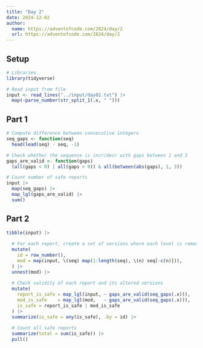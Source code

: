 ```yaml
---
title: "Day 2"
date: 2024-12-02
author:
  name: https://adventofcode.com/2024/day/2
  url: https://adventofcode.com/2024/day/2
---
```


## Setup

```r
# Libraries
library(tidyverse)

# Read input from file
input <- read_lines("../input/day02.txt") |> 
  map(~parse_number(str_split_1(.x, " ")))
```

## Part 1

```r
# Compute difference between consecutive integers
seq_gaps <- function(seq)
  head(lead(seq) - seq, -1)

# Check whether the sequence is incr/decr with gaps between 1 and 3
gaps_are_valid <- function(gaps)
  (all(gaps < 0) | all(gaps > 0)) & all(between(abs(gaps), 1, 3))

# Count number of safe reports
input |> 
  map(seq_gaps) |> 
  map_lgl(gaps_are_valid) |> 
  sum()
```

## Part 2

```r
tibble(input) |> 
  
  # For each report, create a set of versions where each level is removed
  mutate(
    id = row_number(),
    mod = map(input, \(seq) map(1:length(seq), \(n) seq[-c(n)])),
  ) |> 
  unnest(mod) |> 
  
  # Check validity of each report and its altered versions
  mutate(
    report_is_safe = map_lgl(input, ~ gaps_are_valid(seq_gaps(.x))),
    mod_is_safe    = map_lgl(mod,   ~ gaps_are_valid(seq_gaps(.x))),
    is_safe = report_is_safe | mod_is_safe
  ) |> 
  summarize(is_safe = any(is_safe), .by = id) |> 
  
  # Count all safe reports
  summarize(total = sum(is_safe)) |> 
  pull()
```
